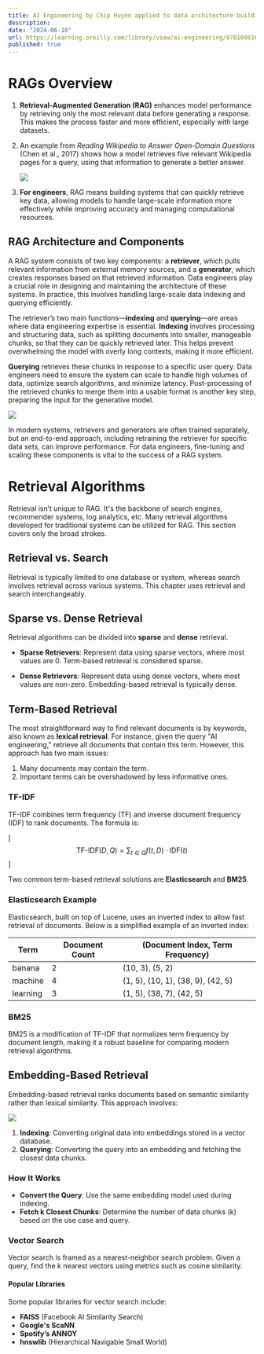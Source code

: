 ```yaml
---
title: AI Engineering by Chip Huyen applied to data architecture building
description: 
date: "2024-06-10"
url: https://learning.oreilly.com/library/view/ai-engineering/9781098166298/
published: true
---
```


# RAGs Overview

1. **Retrieval-Augmented Generation (RAG)** enhances model performance by retrieving only the most relevant data before generating a response. This makes the process faster and more efficient, especially with large datasets.

2. An example from *Reading Wikipedia to Answer Open-Domain Questions* (Chen et al., 2017) shows how a model retrieves five relevant Wikipedia pages for a query, using that information to generate a better answer.

   [![](/2_1_retreive_then_generate.png)](https://arxiv.org/abs/1704.00051)

3. **For engineers**, RAG means building systems that can quickly retrieve key data, allowing models to handle large-scale information more effectively while improving accuracy and managing computational resources.

## RAG Architecture and Components

A RAG system consists of two key components: a **retriever**, which pulls relevant information from external memory sources, and a **generator**, which creates responses based on that retrieved information. Data engineers play a crucial role in designing and maintaining the architecture of these systems. In practice, this involves handling large-scale data indexing and querying efficiently.

The retriever’s two main functions—**indexing** and **querying**—are areas where data engineering expertise is essential. **Indexing** involves processing and structuring data, such as splitting documents into smaller, manageable chunks, so that they can be quickly retrieved later. This helps prevent overwhelming the model with overly long contexts, making it more efficient.

**Querying** retrieves these chunks in response to a specific user query. Data engineers need to ensure the system can scale to handle high volumes of data, optimize search algorithms, and minimize latency. Post-processing of the retrieved chunks to merge them into a usable format is another key step, preparing the input for the generative model.

   [![](/2_2_high_level_RAG.png)](https://learning.oreilly.com/library/view/ai-engineering/9781098166298/ch06.html#6_rag_overview_1726600321985229)

In modern systems, retrievers and generators are often trained separately, but an end-to-end approach, including retraining the retriever for specific data sets, can improve performance. For data engineers, fine-tuning and scaling these components is vital to the success of a RAG system.

# Retrieval Algorithms

Retrieval isn’t unique to RAG. It's the backbone of search engines, recommender systems, log analytics, etc. Many retrieval algorithms developed for traditional systems can be utilized for RAG. This section covers only the broad strokes.

## Retrieval vs. Search

Retrieval is typically limited to one database or system, whereas search involves retrieval across various systems. This chapter uses retrieval and search interchangeably.

## Sparse vs. Dense Retrieval

Retrieval algorithms can be divided into **sparse** and **dense** retrieval. 

- **Sparse Retrievers**: Represent data using sparse vectors, where most values are 0. Term-based retrieval is considered sparse.

- **Dense Retrievers**: Represent data using dense vectors, where most values are non-zero. Embedding-based retrieval is typically dense.

## Term-Based Retrieval

The most straightforward way to find relevant documents is by keywords, also known as **lexical retrieval**. For instance, given the query "AI engineering," retrieve all documents that contain this term. However, this approach has two main issues:

1. Many documents may contain the term.
2. Important terms can be overshadowed by less informative ones.

### TF-IDF

TF-IDF combines term frequency (TF) and inverse document frequency (IDF) to rank documents. The formula is:

\[
$$\text{TF-IDF}(D, Q) = \sum_{t \in Q} f(t, D) \cdot \text{IDF}(t)$$
\]

Two common term-based retrieval solutions are **Elasticsearch** and **BM25**.

### Elasticsearch Example

Elasticsearch, built on top of Lucene, uses an inverted index to allow fast retrieval of documents. Below is a simplified example of an inverted index:

| Term    | Document Count | (Document Index, Term Frequency) |
|---------|----------------|-----------------------------------|
| banana  | 2              | (10, 3), (5, 2)                   |
| machine | 4              | (1, 5), (10, 1), (38, 9), (42, 5) |
| learning | 3              | (1, 5), (38, 7), (42, 5)         |

### BM25

BM25 is a modification of TF-IDF that normalizes term frequency by document length, making it a robust baseline for comparing modern retrieval algorithms.

## Embedding-Based Retrieval

Embedding-based retrieval ranks documents based on semantic similarity rather than lexical similarity. This approach involves:

   [![](/2_3_embedding_based_retreiver.png)](https://medium.com/better-ml/embedding-learning-for-retrieval-29af1c9a1e65)

1. **Indexing**: Converting original data into embeddings stored in a vector database.
2. **Querying**: Converting the query into an embedding and fetching the closest data chunks.

### How It Works

- **Convert the Query**: Use the same embedding model used during indexing.
- **Fetch k Closest Chunks**: Determine the number of data chunks (k) based on the use case and query.

### Vector Search

Vector search is framed as a nearest-neighbor search problem. Given a query, find the k nearest vectors using metrics such as cosine similarity.

#### Popular Libraries

Some popular libraries for vector search include:

- **FAISS** (Facebook AI Similarity Search)
- **Google's ScaNN**
- **Spotify’s ANNOY**
- **hnswlib** (Hierarchical Navigable Small World)
